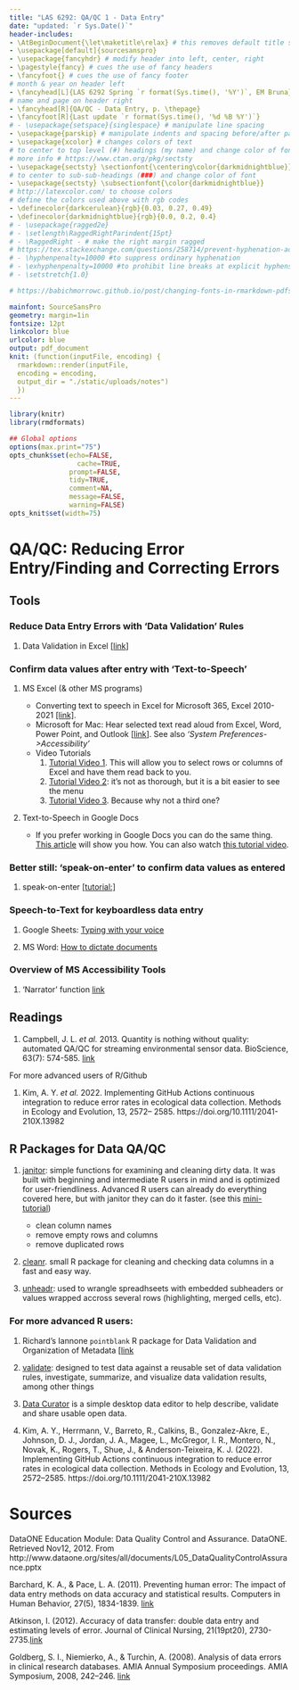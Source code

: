 ```yaml
---
title: "LAS 6292: QA/QC 1 - Data Entry"
date: "updated: `r Sys.Date()`"
header-includes:
- \AtBeginDocument{\let\maketitle\relax} # this removes default title section
- \usepackage[default]{sourcesanspro}
- \usepackage{fancyhdr} # modify header into left, center, right
- \pagestyle{fancy} # cues the use of fancy headers
- \fancyfoot{} # cues the use of fancy footer
# month & year on header left
- \fancyhead[L]{LAS 6292 Spring `r format(Sys.time(), '%Y')`, EM Bruna} 
# name and page on header right
- \fancyhead[R]{QA/QC - Data Entry, p. \thepage} 
- \fancyfoot[R]{Last update `r format(Sys.time(), '%d %B %Y')`}
# - \usepackage{setspace}{singlespace} # manipulate line spacing 
- \usepackage{parskip} # manipulate indents and spacing before/after paragra phs 
- \usepackage{xcolor} # changes colors of text
# to center to top level (#) headings (my name) and change color of font
# more info # https://www.ctan.org/pkg/sectsty
- \usepackage{sectsty} \sectionfont{\centering\color{darkmidnightblue}}
# to center to sub-sub-headings (###) and change color of font
- \usepackage{sectsty} \subsectionfont{\color{darkmidnightblue}}
# http://latexcolor.com/ to choose colors
# define the colors used above with rgb codes
- \definecolor{darkcerulean}{rgb}{0.03, 0.27, 0.49}
- \definecolor{darkmidnightblue}{rgb}{0.0, 0.2, 0.4}
# - \usepackage{ragged2e}
# - \setlength\RaggedRightParindent{15pt}
# - \RaggedRight - # make the right margin ragged
# https://tex.stackexchange.com/questions/258714/prevent-hyphenation-across-lines-enforce-right-margin
# - \hyphenpenalty=10000 #to suppress ordinary hyphenation
# - \exhyphenpenalty=10000 #to prohibit line breaks at explicit hyphens.
# - \setstretch{1.0}

# https://babichmorrowc.github.io/post/changing-fonts-in-rmarkdown-pdfs/

mainfont: SourceSansPro
geometry: margin=1in
fontsize: 12pt
linkcolor: blue
urlcolor: blue
output: pdf_document
knit: (function(inputFile, encoding) {
  rmarkdown::render(inputFile,
  encoding = encoding,
  output_dir = "./static/uploads/notes")
  })
---
```


```r
library(knitr)
library(rmdformats)

## Global options
options(max.print="75")
opts_chunk$set(echo=FALSE,
	             cache=TRUE,
               prompt=FALSE,
               tidy=TRUE,
               comment=NA,
               message=FALSE,
               warning=FALSE)
opts_knit$set(width=75)
```

# QA/QC: Reducing Error Entry/Finding and Correcting Errors 


## Tools

### Reduce Data Entry Errors with 'Data Validation' Rules 

1. Data Validation in Excel [[link](https://support.microsoft.com/en-us/office/apply-data-validation-to-cells-29fecbcc-d1b9-42c1-9d76-eff3ce5f7249)]   


### Confirm data values after entry with 'Text-to-Speech' 

1. MS Excel (& other MS programs)

    * Converting text to speech in Excel for Microsoft 365, Excel 2010-2021 [[link]](https://support.microsoft.com/en-us/office/converting-text-to-speech-in-excel-3f2ca8c0-90e2-4391-8e69-573832ea7300). 
    * Microsoft for Mac: Hear selected text read aloud from Excel, Word, Power Point, and Outlook [[link](https://support.microsoft.com/en-gb/office/hear-selected-text-read-aloud-ce9fb073-2a4d-44d2-95f7-6a532f0ab112)].  See also _'System Preferences->Accessibility'_
    * Video Tutorials
        1. [Tutorial Video 1](https://youtu.be/5ZOsMe0aPt8). This will allow you to select rows or columns of Excel and have them read back to you. 
        2. [Tutorial Video 2](https://youtu.be/q6LOhQThvB8): it's not as thorough, but it is a bit easier to see the menu
        3. [Tutorial Video 3](https://youtu.be/DSltR90mkgc). Because why not a third one?

2. Text-to-Speech in Google Docs

    * If you prefer working in Google Docs you can do the same thing. [This article](https://www.businessinsider.com/how-to-make-google-docs-read-to-you) will show you how. You can also watch [this tutorial video](https://youtu.be/3UmI5wo5kHg).


### Better still: 'speak-on-enter' to confirm data values as entered

1. speak-on-enter [[tutorial:]](https://www.makeuseof.com/how-to-get-microsoft-excel-speak-aloud/)

### Speech-to-Text for keyboardless data entry 

1. Google Sheets: [Typing with your voice](https://support.google.com/docs/answer/4492226?hl=en)

1. MS Word: [How to dictate documents](https://support.microsoft.com/en-us/office/dictate-your-documents-in-word-3876e05f-3fcc-418f-b8ab-db7ce0d11d3c)


### Overview of MS Accessibility Tools

1. 'Narrator' function [link](https://support.microsoft.com/en-us/windows/hear-text-read-aloud-with-narrator-040f16c1-4632-b64e-110a-da4a0ac56917)


## Readings

1. Campbell, J. L. _et al._ 2013. Quantity is nothing without quality: automated QA/QC for streaming environmental sensor data. BioScience, 63(7): 574-585. [link](https://www.nrs.fs.usda.gov/pubs/jrnl/2013/nrs_2013_campbell-j_002.pdf)

For more advanced users of R/Github 

1. Kim, A. Y. _et al._ 2022. Implementing GitHub Actions continuous integration to reduce error rates in ecological data collection. Methods in Ecology and Evolution, 13, 2572– 2585. https://doi.org/10.1111/2041-210X.13982


## R Packages for Data QA/QC

1. [janitor](https://sfirke.github.io/janitor/index.html): simple functions for examining and cleaning dirty data. It was built with beginning and intermediate R users in mind and is optimized for user-friendliness. Advanced R users can already do everything covered here, but with janitor they can do it faster. (see this [mini-tutorial](https://universeofdatascience.com/how-to-clean-data-in-r/))

    * clean column names
    * remove empty rows and columns
    * remove duplicated rows

1. [cleanr](https://cran.r-project.org/web/packages/cleaner/readme/README.html). small R package for cleaning and checking data columns in a fast and easy way. 

1. [unheadr](https://unheadr.liomys.mx/): used to wrangle spreadhseets with embedded subheaders or values wrapped accross several rows (highlighting, merged cells, etc).


### **For more advanced R users:** 

1. Richard's Iannone `pointblank` R package for Data Validation and Organization of Metadata [[link](https://rstudio.github.io/pointblank/)

1. [validate](https://cran.r-project.org/web/packages/validate/vignettes/cookbook.html): designed to test data against a reusable set of data validation rules, investigate, summarize, and visualize data validation results, among other things

1. [Data Curator](https://github.com/qcif/data-curator) is a simple desktop data editor to help describe, validate and share usable open data.

1. Kim, A. Y., Herrmann, V., Barreto, R., Calkins, B., Gonzalez-Akre, E., Johnson, D. J., Jordan, J. A., Magee, L., McGregor, I. R., Montero, N., Novak, K., Rogers, T., Shue, J., & Anderson-Teixeira, K. J. (2022). Implementing GitHub Actions continuous integration to reduce error rates in ecological data collection. Methods in Ecology and Evolution, 13, 2572–2585. https://doi.org/10.1111/2041-210X.13982



# Sources

DataONE Education Module: Data Quality Control and Assurance. DataONE. Retrieved Nov12, 2012. From http://www.dataone.org/sites/all/documents/L05_DataQualityControlAssurance.pptx 

Barchard, K. A., & Pace, L. A. (2011). Preventing human error: The impact of data entry methods on data accuracy and statistical results. Computers in Human Behavior, 27(5), 1834-1839. [link](https://www.sciencedirect.com/science/article/pii/S0747563211000707?via%3Dihub)

Atkinson, I. (2012). Accuracy of data transfer: double data entry and estimating levels of error. Journal of Clinical Nursing, 21(19pt20), 2730-2735.[link](https://onlinelibrary.wiley.com/doi/full/10.1111/j.1365-2702.2012.04353.x)

Goldberg, S. I., Niemierko, A., & Turchin, A. (2008). Analysis of data errors in clinical research databases. AMIA Annual Symposium proceedings. AMIA Symposium, 2008, 242–246. [link](https://www.ncbi.nlm.nih.gov/pmc/articles/PMC2656002/)





